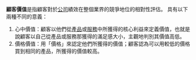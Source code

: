 '''顧客價值'''是指顧客對於[[公司|公司]]績效在整個業界的競爭地位的相對性評估。
具有以下兩種不同的意義：
#心中價值：顧客以他們從[[產品|產品]]或[[服務|服務]]中所獲得的核心利益來定義價值，也就是說顧客以自己從產品或服務那獲得的滿足感大小，主觀地判別其價值高低。
#價格價值：用「價格」來認定他們所獲得的價值；顧客認為可以用較低的價格買到相同的產品，所獲得的價值較高。
{{经济学小作品}}